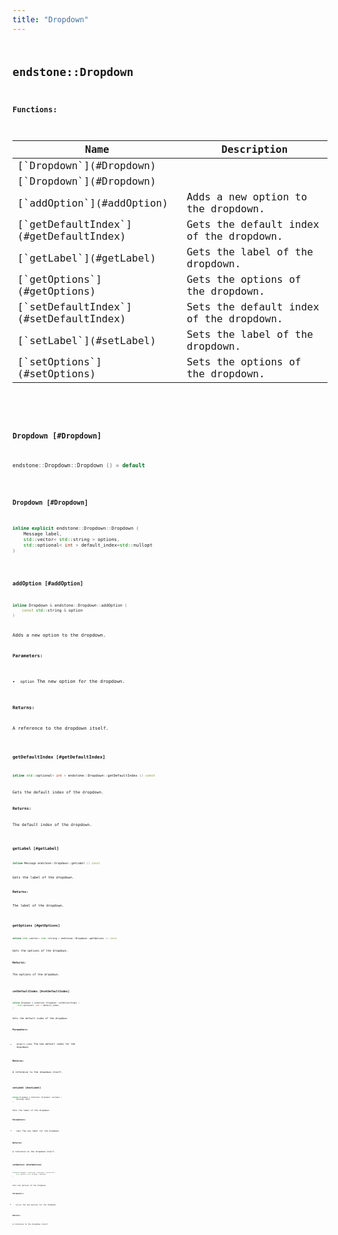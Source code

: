 ```yaml
---
title: "Dropdown"
---
```


## <code className="doc-symbol doc-symbol-class"/> endstone::Dropdown

















**Functions:**

<table>
<thead>
   <tr>
      <th>Name</th>
      <th>Description</th>
   </tr>
</thead>
<tbody>
<tr key="classendstone_1_1_dropdown_1ad095868e59dd8f5cac7ce788c7038977">
    <td>[`Dropdown`](#Dropdown)</td>
    <td></td>
</tr>
<tr key="classendstone_1_1_dropdown_1ac91f43ee6f2a4a562564a4fa09d4090a">
    <td>[`Dropdown`](#Dropdown)</td>
    <td></td>
</tr>
<tr key="classendstone_1_1_dropdown_1a76a20ab311120e240b6d552ef2741061">
    <td>[`addOption`](#addOption)</td>
    <td>Adds a new option to the dropdown.</td>
</tr>
<tr key="classendstone_1_1_dropdown_1a2783fb46d09ac9838ffbc1064c8b79e8">
    <td>[`getDefaultIndex`](#getDefaultIndex)</td>
    <td>Gets the default index of the dropdown.</td>
</tr>
<tr key="classendstone_1_1_dropdown_1a424095abea8be681ef3ebc756663b879">
    <td>[`getLabel`](#getLabel)</td>
    <td>Gets the label of the dropdown.</td>
</tr>
<tr key="classendstone_1_1_dropdown_1a3ff3209113ca1d2d2794290e7da8a595">
    <td>[`getOptions`](#getOptions)</td>
    <td>Gets the options of the dropdown.</td>
</tr>
<tr key="classendstone_1_1_dropdown_1a370ff769dafb86ac4ed83ddef6e3b4b4">
    <td>[`setDefaultIndex`](#setDefaultIndex)</td>
    <td>Sets the default index of the dropdown.</td>
</tr>
<tr key="classendstone_1_1_dropdown_1aaa0a076f154e39e44f50e958e8f78190">
    <td>[`setLabel`](#setLabel)</td>
    <td>Sets the label of the dropdown.</td>
</tr>
<tr key="classendstone_1_1_dropdown_1a18413db278b9d46f4d56e3db0b11520c">
    <td>[`setOptions`](#setOptions)</td>
    <td>Sets the options of the dropdown.</td>
</tr>
</tbody>
</table>

### <code className="doc-symbol doc-symbol-function"/> Dropdown [#Dropdown]

```cpp
endstone::Dropdown::Dropdown () = default
```


### <code className="doc-symbol doc-symbol-function"/> Dropdown [#Dropdown]

```cpp
inline explicit endstone::Dropdown::Dropdown (
    Message label,
    std::vector< std::string > options,
    std::optional< int > default_index=std::nullopt
) 
```


### <code className="doc-symbol doc-symbol-function"/> addOption [#addOption]

```cpp
inline Dropdown & endstone::Dropdown::addOption (
    const std::string & option
) 
```

Adds a new option to the dropdown.



**Parameters:**


* `option` The new option for the dropdown. 



**Returns:**

A reference to the dropdown itself. 





        
### <code className="doc-symbol doc-symbol-function"/> getDefaultIndex [#getDefaultIndex]

```cpp
inline std::optional< int > endstone::Dropdown::getDefaultIndex () const
```

Gets the default index of the dropdown.



**Returns:**

The default index of the dropdown. 





        
### <code className="doc-symbol doc-symbol-function"/> getLabel [#getLabel]

```cpp
inline Message endstone::Dropdown::getLabel () const
```

Gets the label of the dropdown.



**Returns:**

The label of the dropdown. 





        
### <code className="doc-symbol doc-symbol-function"/> getOptions [#getOptions]

```cpp
inline std::vector< std::string > endstone::Dropdown::getOptions () const
```

Gets the options of the dropdown.



**Returns:**

The options of the dropdown. 





        
### <code className="doc-symbol doc-symbol-function"/> setDefaultIndex [#setDefaultIndex]

```cpp
inline Dropdown & endstone::Dropdown::setDefaultIndex (
    std::optional< int > default_index
) 
```

Sets the default index of the dropdown.



**Parameters:**


* `default_index` The new default index for the dropdown. 



**Returns:**

A reference to the dropdown itself. 





        
### <code className="doc-symbol doc-symbol-function"/> setLabel [#setLabel]

```cpp
inline Dropdown & endstone::Dropdown::setLabel (
    Message label
) 
```

Sets the label of the dropdown.



**Parameters:**


* `label` The new label for the dropdown. 



**Returns:**

A reference to the dropdown itself. 





        
### <code className="doc-symbol doc-symbol-function"/> setOptions [#setOptions]

```cpp
inline Dropdown & endstone::Dropdown::setOptions (
    std::vector< std::string > options
) 
```

Sets the options of the dropdown.



**Parameters:**


* `options` The new options for the dropdown. 



**Returns:**

A reference to the dropdown itself. 





        